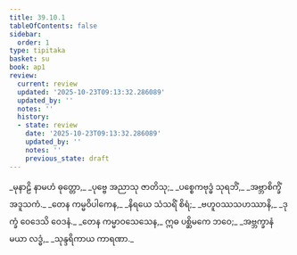 ```yaml
---
title: 39.10.1
tableOfContents: false
sidebar:
  order: 1
type: tipitaka
basket: su
book: ap1
review:
  current: review
  updated: '2025-10-23T09:13:32.286089'
  updated_by: ''
  notes: ''
  history:
  - state: review
    date: '2025-10-23T09:13:32.286089'
    updated_by: ''
    notes: ''
    previous_state: draft
---
```



<ReviewStatus review={frontmatter.review} showDetails={true} />

<HypothesisAnnotation frontmatter={frontmatter} />

<DynamicBreadcrumb />

<Division number="67" book="ap1" e="ch" v="20" p="347">

<Paragraph number="4261" type="verses" book="ap1">
_မုနာဠိ နာမဟံ ဓုတ္တော,_  
_ပုဗ္ဗေ အညာသု ဇာတိသု;_  
_ပစ္စေကဗုဒ္ဓံ သုရဘိံ,_  
_အဗ္ဘာစိက္ခိံ အဒူသကံ._  

</Paragraph>

</Division>
<Division number="68" book="ap1" e="ch" v="20" p="347">

<Paragraph number="4262" type="verses" book="ap1">
_တေန ကမ္မဝိပါကေန,_  
_နိရယေ သံသရိံ စိရံ;_  
_ဗဟူဝဿသဟဿာနိ,_  
_ဒုက္ခံ ဝေဒေသိ ဝေဒနံ._  

</Paragraph>

</Division>
<Division number="69" book="ap1" e="ch" v="20" p="347">

<Paragraph number="4263" type="verses" book="ap1">
_တေန ကမ္မာဝသေသေန,_  
ဣဓ ပစ္ဆိမကေ ဘဝေ;_  
_အဗ္ဘက္ခာနံ မယာ လဒ္ဓံ,_  
_သုန္ဒရိကာယ ကာရဏာ._
</Paragraph>
</Division>
